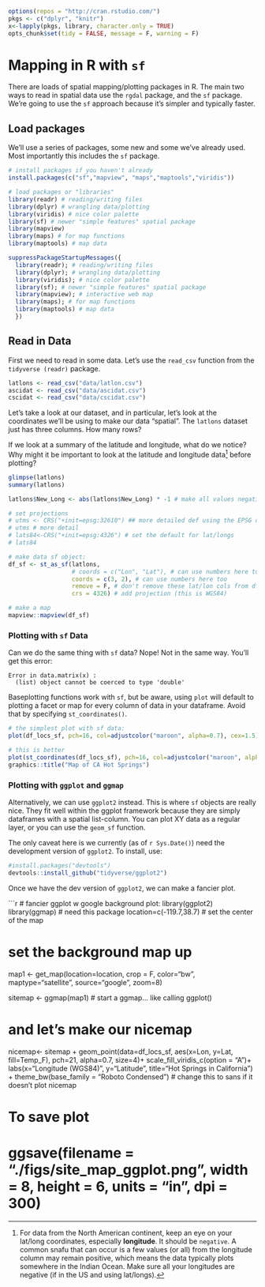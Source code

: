 ```r
options(repos = "http://cran.rstudio.com/")
pkgs <- c("dplyr", "knitr")
x<-lapply(pkgs, library, character.only = TRUE)
opts_chunk$set(tidy = FALSE, message = F, warning = F)
```

# Mapping in R with `sf`

There are loads of spatial mapping/plotting packages in R. The main two ways to read in spatial data use the `rgdal` package, and the `sf` package. We're going to use the `sf` approach because it's simpler and typically faster.

## Load packages

We'll use a series of packages, some new and some we've already used. Most importantly this includes the `sf` package.

```r

# install packages if you haven't already
install.packages(c("sf","mapview", "maps","maptools","viridis"))

# load packages or "libraries"
library(readr) # reading/writing files
library(dplyr) # wrangling data/plotting
library(viridis) # nice color palette
library(sf) # newer "simple features" spatial package
library(mapview)
library(maps) # for map functions
library(maptools) # map data

```

```r
suppressPackageStartupMessages({
  library(readr); # reading/writing files
  library(dplyr); # wrangling data/plotting
  library(viridis); # nice color palette
  library(sf); # newer "simple features" spatial package
  library(mapview); # interactive web map
  library(maps); # for map functions
  library(maptools) # map data
  }) 

```

## Read in Data

First we need to read in some data. Let's use the `read_csv` function from the `tidyverse (readr)` package.

```r

latlons <- read_csv("data/latlon.csv")
ascidat <- read_csv("data/ascidat.csv")
cscidat <- read_csv("data/cscidat.csv")

```

Let's take a look at our dataset, and in particular, let's look at the coordinates we'll be using to make our data "spatial". The `latlons` dataset just has three columns. How many rows?

If we look at a summary of the latitude and longitude, what do we notice? Why might it be important to look at the latitude and longitude data[^1] before plotting?

```r

glimpse(latlons)
summary(latlons)

```

[^1]: For data from the North American continent, keep an eye on your lat/long coordinates, especially **longitude**. It should be `negative`. A common snafu that can occur is a few values (or all) from the longitude column may remain positive, which means the data typically plots somewhere in the Indian Ocean. Make sure all your longitudes are negative (if in the US and using lat/longs).


```r

latlons$New_Long <- abs(latlons$New_Long) * -1 # make all values negative

```


```r

# set projections
# utms <- CRS("+init=epsg:32610") ## more detailed def using the EPSG code
# utms # more detail
# lats84<-CRS("+init=epsg:4326") # set the default for lat/longs
# lats84

# make data sf object: 
df_sf <- st_as_sf(latlons,
                  # coords = c("Lon", "Lat"), # can use numbers here too
                  coords = c(3, 2), # can use numbers here too
                  remove = F, # don't remove these lat/lon cols from df
                  crs = 4326) # add projection (this is WGS84)

```


```r

# make a map
mapview::mapview(df_sf)

```


### Plotting with `sf` Data

Can we do the same thing with `sf` data? Nope! Not in the same way. You'll get this error:

```
Error in data.matrix(x) : 
  (list) object cannot be coerced to type 'double'
```

Baseplotting functions work with `sf`, but be aware, using `plot` will default to plotting a facet or map for every column of data in your dataframe. Avoid that by specifying `st_coordinates()`.

```r

# the simplest plot with sf data: 
plot(df_locs_sf, pch=16, col=adjustcolor("maroon", alpha=0.7), cex=1.5) #YIKES

# this is better
plot(st_coordinates(df_locs_sf), pch=16, col=adjustcolor("maroon", alpha=0.7), cex=1.5)
graphics::title("Map of CA Hot Springs")

```

### Plotting with `ggplot` and `ggmap`

Alternatively, we can use `ggplot2` instead. This is where `sf` objects are really nice. They fit well within the ggplot framework because they are simply dataframes with a spatial list-column. You can plot XY data as a regular layer, or you can use the `geom_sf` function. 

The only caveat here is we currently (as of `r Sys.Date()`) need the development version of `ggplot2`. To install, use:

```r
#install.packages("devtools")
devtools::install_github("tidyverse/ggplot2")

```

Once we have the dev version of `ggplot2`, we can make a fancier plot.

```r
# fancier ggplot w google background plot:
library(ggplot2)
library(ggmap) # need this package
location=c(-119.7,38.7) # set the center of the map

# set the background map up
map1 <- get_map(location=location, crop = F,
             color="bw",
             maptype="satellite",
             source="google",
             zoom=8)

sitemap <- ggmap(map1) # start a ggmap... like calling ggplot()

# and let's make our nicemap
nicemap<-
  sitemap + 
  geom_point(data=df_locs_sf, aes(x=Lon, y=Lat, fill=Temp_F), pch=21, alpha=0.7, size=4)+
  scale_fill_viridis_c(option = "A")+
  labs(x="Longitude (WGS84)", y="Latitude",
       title="Hot Springs in California") + 
  theme_bw(base_family = "Roboto Condensed") # change this to sans if it doesn't plot
nicemap

# To save plot
# ggsave(filename = "./figs/site_map_ggplot.png", width = 8, height = 6, units = "in", dpi = 300)
